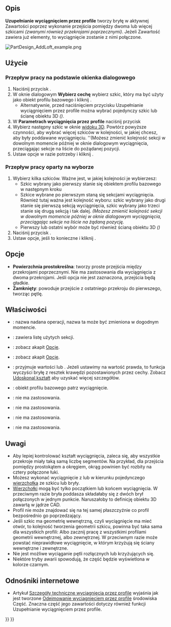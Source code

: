<languages/>

{{Docnav
|[[PartDesign_Revolution/pl|Wyciągnij przez obrót]]
|[[PartDesign_AdditivePipe/pl|Uzupełnianie wyciągnięciem wzdłuż ścieżki]]
|[[PartDesign_Workbench/pl|środowisko pracy Projekt Części]]
|IconL=PartDesign_Revolution.svg
|IconR=PartDesign_AdditivePipe.svg
|IconC=Workbench_PartDesign.svg
}}

{{GuiCommand/pl
|Name=PartDesign AdditiveLoft
|Name/pl=Projekt Części: Uzupełnianie wyciągnięciem przez profile
|MenuLocation=Projekt Części → Utwórz cechę przez dodanie → Uzupełnianie wyciągnięciem przez profile
|Workbenches=[[PartDesign_Workbench/pl|Projekt Części]]
|Version=0.17
|SeeAlso=[[PartDesign_AdditivePipe/pl|Uzupełnianie wyciągnięciem po ścieżce]], [[PartDesign_SubtractiveLoft/pl|Odejmowanie wyciągnięciem przez profile]]
}}

<span id="Description"></span>
==Opis==

'''Uzupełnianie wyciągnięciem przez profile''' tworzy bryłę w aktywnej Zawartości poprzez wykonanie przejścia pomiędzy dwoma lub więcej szkicami ''(zwanymi również przekrojami poprzecznymi)''. Jeżeli Zawartość zawiera już elementy, to wyciągnięcie zostanie z nimi połączone.

[[File:PartDesign_AddLoft_example.png|none]]
{{Caption|Po lewej: przekroje ''(A)'', ''(B)'' i ''(C)''
Po prawej: utworzone wyciągnięcie.}}

<span id="Usage"></span>
==Użycie==

<span id="Dialog-based_workflow"></span>
===Przepływ pracy na podstawie okienka dialogowego===

# Naciśnij przycisk {{Button|[[File:PartDesign_AdditiveLoft.svg|24px]] [[PartDesign_AdditiveLoft/pl|Uzupełnianie wyciągnięciem przez profile]]}}.
# W oknie dialogowym '''Wybierz cechę''' wybierz szkic, który ma być użyty jako obiekt profilu bazowego i kliknij {{Button|OK}}.
#* Alternatywnie, przed naciśnięciem przycisku Uzupełnianie wyciągnięciem przez profile można wybrać pojedynczy szkic lub ścianę obiektu 3D ''({{Version/pl|0.20}})''.
# W '''Parametrach wyciągnięcia przez profile''' naciśnij przycisk {{Button|Dodaj sekcję profilu}}
# Wybierz następny szkic w oknie [[3D_view/pl|widoku 3D]]. Powtórz powyższe czynności, aby wybrać więcej szkiców w kolejności, w jakiej chcesz, aby były poddawane wyciągnięciu. ''(Możesz zmienić kolejność sekcji w dowolnym momencie później w oknie dialogowym wyciągnięcia, przeciągając sekcje na liście do pożądanej pozycji.
# Ustaw opcje w razie potrzeby i kliknij {{Button|OK}}.

<span id="Selection-based_workflow"></span>
===Przepływ pracy oparty na wyborze===

# Wybierz kilka szkiców. Ważne jest, w jakiej kolejności je wybierzesz:
#* Szkic wybrany jako pierwszy stanie się obiektem profilu bazowego w następnym kroku
#* Szkice wybrane po pierwszym staną się sekcjami wyciągnięcia. Również tutaj ważna jest kolejność wyboru: szkic wybrany jako drugi stanie się pierwszą sekcją wyciągnięcia, szkic wybrany jako trzeci stanie się drugą sekcją i tak dalej. ''(Możesz zmienić kolejność sekcji w dowolnym momencie później w oknie dialogowym wyciągnięcia, przeciągając sekcje na liście na żądaną pozycję.''
#* Pierwszy lub ostatni wybór może być również ścianą obiektu 3D ''({{Version/pl|0.20}})''
# Naciśnij przycisk {{Button|[[File:PartDesign_AdditiveLoft.svg|24px]] [[PartDesign_AdditiveLoft/pl|Uzupełnianie wyciągnięciem przez profile ]]}}.
# Ustaw opcje, jeśli to konieczne i kliknij {{Button|OK}}.

<span id="Options"></span>
==Opcje==

* '''Powierzchnia prostokreślna''': tworzy proste przejścia między przekrojami poprzecznymi. Nie ma zastosowania dla wyciągnięcia z dwoma przekrojami. Jeśli opcja nie jest zaznaczona, przejścia będą gładkie.
* '''Zamknięty''': powoduje przejście z ostatniego przekroju do pierwszego, tworząc pętlę. {{Version/pl|0.21}}

<span id="Properties"></span>
==Właściwości==

* {{PropertyData|Etykieta}}: nazwa nadana operacji, nazwa ta może być zmieniona w dogodnym momencie.
* {{PropertyData|Sections}}: zawiera listę użytych sekcji.
* {{PropertyData|Ruled}}: zobacz akapit [[#Opcje|Opcje]].
* {{PropertyData|Closed}}: zobacz akapit [[#Opcje|Opcje]].
* {{PropertyData|Ulepsz}}: przyjmuje wartości {{true/pl}} lub {{false/pl}}. Jeżeli ustawimy na wartość prawda, to funkcja wyczyści bryłę z resztek krawędzi pozostawionych przez cechy. Zobacz [[Part_RefineShape/pl|Udoskonal kształt]] aby uzyskać więcej szczegółów.
* {{PropertyData|Profile}}: obiekt profilu bazowego patrz wyciągnięcie.
* {{PropertyData|Midplane}}: nie ma zastosowania.
* {{PropertyData|Odwrócony}}: nie ma zastosowania.
* {{PropertyData|Up To Face}}: nie ma zastosowania.
* {{PropertyData|Allow Multi Face}}: nie ma zastosowania.

<span id="Notes"></span>
==Uwagi==

* Aby lepiej kontrolować kształt wyciągnięcia, zaleca się, aby wszystkie przekroje miały taką samą liczbę segmentów. Na przykład, dla przejścia pomiędzy prostokątem a okręgiem, okrąg powinien być rozbity na cztery połączone łuki.
* Możesz wykonać wyciągnięcie z lub w kierunku pojedynczego [[Glossary#V|wierzchołka]] ze szkicu lub bryły. {{Version/pl|0.20}}
* [[Glossary#V|Wierzchołki]] mogą być tylko początkiem lub końcem wyciągnięcia. W przeciwnym razie bryła poddasza składałaby się z dwóch brył połączonych w jednym punkcie. Naruszałoby to definicję obiektu 3D zawartą w jądrze CAD.
* Profil nie może znajdować się na tej samej płaszczyźnie co profil bezpośrednio go poprzedzający.
* Jeśli szkic ma geometrię wewnętrzną, czyli wyciągnięcie ma mieć otwór, to kolejność tworzenia geometrii szkicu, powinna być taka sama dla wszystkich profili: Albo zacznij pracę z wszystkimi profilami geometrii wewnętrznej, albo zewnętrznej. W przeciwnym razie może powstać nieprawidłowe wyciągnięcie, w którym krzyżują się ściany wewnętrzne i zewnętrzne.
* Nie jest możliwe wyciąganie pętli rozłącznych lub krzyżujących się.
* Niektóre tryby awarii spowodują, że część będzie wyświetlona w kolorze czarnym.

<span id="Links"></span>
==Odnośniki internetowe==

* Artykuł [[Part Loft_Technical_Details/pl|Szczegóły techniczne wyciągnięcia przez profile]] wyjaśnia jak jest tworzone [[Part_Loft/pl|Odejmowanie wyciągnięciem przez profile]] środowiska Część. Znaczna część jego zawartości dotyczy również funkcji Uzupełnianie wyciągnięciem przez profile.


{{Docnav
|[[PartDesign_Revolution/pl|Wyciągnij przez obrót]]
|[[PartDesign_AdditivePipe/pl|Uzupełnianie wyciągnięciem wzdłuż ścieżki]]
|[[PartDesign_Workbench/pl|środowisko pracy Projekt Części]]
|IconL=PartDesign_Revolution.svg
|IconR=PartDesign_AdditivePipe.svg
|IconC=Workbench_PartDesign.svg
}}

{{PartDesign Tools navi{{#translation:}}}}
{{Userdocnavi{{#translation:}}}}